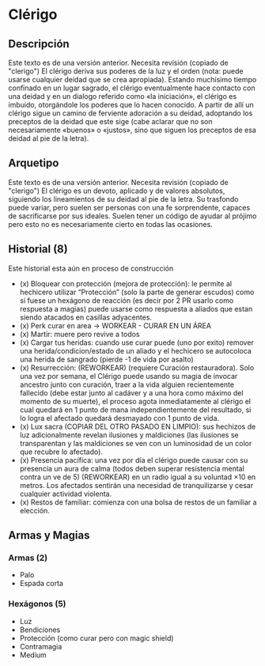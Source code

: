 
# Clérigo

<Bleed>
  <Screenshot src={placeholderImage} alt="placeholder" full />
</Bleed>

## Descripción

<Callout type="warning" emoji="🔎">
  Este texto es de una versión anterior. Necesita revisión (copiado de
  "clerigo")
</Callout>
El clérigo deriva sus poderes de la luz y el orden (nota: puede usarse cualquier
deidad que se crea apropiada). Estando muchísimo tiempo confinado en un lugar sagrado,
el clérigo eventualmente hace contacto con una deidad y en un dialogo referido como
«la iniciación», el clérigo es imbuido, otorgándole los poderes que lo hacen conocido.
A partir de allí un clérigo sigue un camino de ferviente adoración a su deidad, adoptando
los preceptos de la deidad que este sige (cabe aclarar que no son necesariamente
«buenos» o «justos», sino que siguen los preceptos de esa deidad al pie de la letra).

## Arquetipo

<Callout type="warning" emoji="🔎">
  Este texto es de una versión anterior. Necesita revisión (copiado de
  "clerigo")
</Callout>
El clérigo es un devoto, aplicado y de valores absolutos, siguiendo los lineamientos
de su deidad al pie de la letra. Su trasfondo puede variar, pero suelen ser personas
con una fe sorprendente, capaces de sacrificarse por sus ideales. Suelen tener un
código de ayudar al prójimo pero esto no es necesariamente cierto en todas las ocasiones.

## Historial (8)

<Callout type="error" emoji="⛔">
  Este historial esta aún en proceso de construcción
</Callout>

- (x) Bloquear con protección (mejora de protección): le permite al hechicero utilizar “Protección” (solo la parte de generar escudos) como si fuese un hexágono de reacción (es decir por 2 PR usarlo como respuesta a magias) puede usarse como respuesta a aliados que estan siendo atacados en casillas adyacentes.
- (x) Perk curar en area -> WORKEAR - CURAR EN UN ÁREA
- (x) Martir: muere pero revive a todos
- (x) Cargar tus heridas: cuando use curar puede (uno por exito) remover una herida/condicion/estado de un aliado y el hechicero se autocoloca una herida de sangrado (pierde -1 de vida por asalto)
- (x) Resurrección: (REWORKEAR) (requiere Curación restauradora). Solo una vez por semana, el Clérigo puede usando su magia de invocar ancestro junto con curación, traer a la vida alguien recientemente fallecido (debe estar junto al cadáver y a una hora como máximo del momento de su muerte), el proceso agota inmediatamente al clérigo el cual quedará en 1 punto de mana independientemente del resultado, si lo logra el afectado quedará desmayado con 1 punto de vida.
- (x) Lux sacra (COPIAR DEL OTRO PASADO EN LIMPIO): sus hechizos de luz adicionalmente revelan ilusiones y maldiciones (las ilusiones se transparentan y las maldiciones se ven con un luminosidad de un color que recubre lo afectado).
- (x) Presencia pacífica: una vez por día el clérigo puede causar con su presencia un aura de calma (todos deben superar resistencia mental contra un ve de 5) (REWORKEAR) en un radio igual a su voluntad ×10 en metros. Los afectados sentirán una necesidad de tranquilizarse y cesar cualquier actividad violenta.
- (x) Restos de familiar: comienza con una bolsa de restos de un familiar a elección.

## Armas y Magias

### Armas (2)

- Palo
- Espada corta

### Hexágonos (5)

- Luz
- Bendiciones
- Protección (como curar pero con magic shield)
- Contramagia
- Medium
